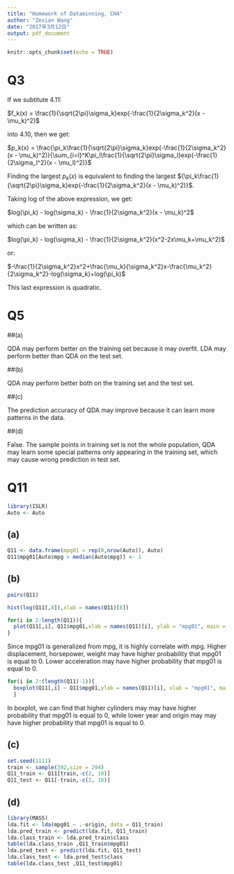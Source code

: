 ```yaml
---
title: "Homework of Dataminning, CH4"
author: "Zexian Wang"
date: "2017年3月12日"
output: pdf_document
---
```


```r
knitr::opts_chunk$set(echo = TRUE)
```

# Q3

If we subtitute 4.11:

$f_k(x) = \frac{1}{\sqrt{2\pi}\sigma_k}exp(-\frac{1}{2\sigma_k^2}(x - \mu_k)^2)$

into 4.10, then we get:

$p_k(x) = \frac{\pi_k\frac{1}{\sqrt{2\pi}\sigma_k}exp(-\frac{1}{2\sigma_k^2}(x - \mu_k)^2)}{\sum_{i=l}^K\pi_l\frac{1}{\sqrt{2\pi}\sigma_l}exp(-\frac{1}{2\sigma_l^2}(x - \mu_l)^2)}$

Finding the largest $p_k(x)$ is equivalent to finding the largest ${\pi_k\frac{1}{\sqrt{2\pi}\sigma_k}exp(-\frac{1}{2\sigma_k^2}(x - \mu_k)^2)}$.

Taking log of the above expression, we get:

$log(\pi_k) - log(\sigma_k) - \frac{1}{2\sigma_k^2}(x - \mu_k)^2$

which can be written as:

$log(\pi_k) - log(\sigma_k) - \frac{1}{2\sigma_k^2}(x^2-2x\mu_k+\mu_k^2)$

or:

$-\frac{1}{2\sigma_k^2}x^2+\frac{\mu_k}{\sigma_k^2}x-\frac{\mu_k^2}{2\sigma_k^2}-log(\sigma_k)+log(\pi_k)$

This last expression is quadratic.

# Q5

##(a)

QDA may perform better on the training set because it may overfit. LDA may perform better than QDA on the test set.

##(b)

QDA may perform better both on the training set and the test set.

##(c)

The prediction accuracy of QDA may improve because it can learn more patterns in the data.

##(d)

False. The sample points in training set is not the whole population, QDA may learn some special patterns only appearing in the training set, which may cause wrong prediction in test set.

# Q11

```r
library(ISLR)
Auto <- Auto
```

## (a)

```r
Q11 <- data.frame(mpg01 = rep(0,nrow(Auto)), Auto)
Q11$mpg01[Auto$mpg > median(Auto$mpg)] <- 1
```

## (b)

```r
pairs(Q11)
```

```r
hist(log(Q11[,8]),xlab = names(Q11)[8])
```


```r
for(i in 2:length(Q11)){
  plot(Q11[,i], Q11$mpg01,xlab = names(Q11)[i], ylab = "mpg01", main = paste(names(Q11)[i],"and mpg01"))
}
```

Since mpg01 is generalized from mpg, it is highly correlate with mpg. Higher displacement, horsepower, weight may have higher probability that mpg01 is equal to 0. Lower acceleration may have higher probability that mpg01 is equal to 0. 

```r
for(i in 2:(length(Q11)-1)){
  boxplot(Q11[,i] ~ Q11$mpg01,ylab = names(Q11)[i], xlab = "mpg01", main = paste(names(Q11)[i],"and mpg01"))
  }
```

In boxplot, we can find that higher cylinders may may have higher probability that mpg01 is equal to 0, while lower year and origin may may have higher probability that mpg01 is equal to 0.

## (c)

```r
set.seed(1111)
train <- sample(392,size = 294)
Q11_train <- Q11[train,-c(2, 10)]
Q11_test <- Q11[-train,-c(2, 10)]
```

## (d)

```r
library(MASS)
lda.fit <- lda(mpg01 ~ .-origin, data = Q11_train)
lda.pred_train <- predict(lda.fit, Q11_train)
lda.class_train <- lda.pred_train$class
table(lda.class_train ,Q11_train$mpg01)
lda.pred_test <- predict(lda.fit, Q11_test)
lda.class_test <- lda.pred_test$class
table(lda.class_test ,Q11_test$mpg01)
```








